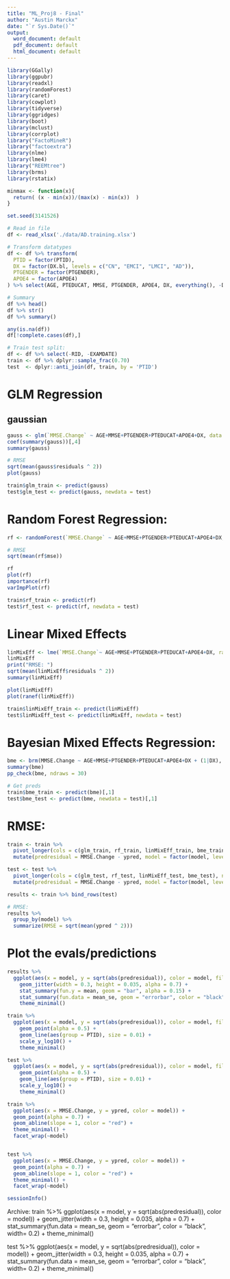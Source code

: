 ```yaml
---
title: "ML_Proj8 - Final"
author: "Austin Marckx"
date: "`r Sys.Date()`"
output:
  word_document: default
  pdf_document: default
  html_document: default
---
```


```r
library(GGally)
library(ggpubr)
library(readxl)
library(randomForest)
library(caret)
library(cowplot)
library(tidyverse)
library(ggridges)
library(boot)
library(mclust)
library(corrplot)
library("FactoMineR")
library("factoextra")
library(nlme)
library(lme4)
library("REEMtree")
library(brms)
library(rstatix)

minmax <- function(x){
  return( (x - min(x))/(max(x) - min(x))  )
}

set.seed(3141526)
```

```r
# Read in file
df <- read_xlsx('./data/AD.training.xlsx')

# Transform datatypes
df <- df %>% transform(
  PTID = factor(PTID),
  DX = factor(DX.bl, levels = c("CN", "EMCI", "LMCI", "AD")),
  PTGENDER = factor(PTGENDER),
  APOE4 = factor(APOE4)
) %>% select(AGE, PTEDUCAT, MMSE, PTGENDER, APOE4, DX, everything(), -DX.bl)

# Summary
df %>% head()
df %>% str()
df %>% summary()

any(is.na(df))
df[!complete.cases(df),]

# Train test split:
df <- df %>% select(-RID, -EXAMDATE)
train <- df %>% dplyr::sample_frac(0.70)
test  <- dplyr::anti_join(df, train, by = 'PTID')

```

# GLM Regression

## gaussian
```r
gauss <- glm(`MMSE.Change` ~ AGE+MMSE+PTGENDER+PTEDUCAT+APOE4+DX, data = train, family = gaussian())
coef(summary(gauss))[,4]
summary(gauss)

# RMSE
sqrt(mean(gauss$residuals ^ 2))
plot(gauss)

train$glm_train <- predict(gauss)
test$glm_test <- predict(gauss, newdata = test)

```


# Random Forest Regression: 
```r
rf <- randomForest(`MMSE.Change` ~ AGE+MMSE+PTGENDER+PTEDUCAT+APOE4+DX, data = train, ntrees = 500, importance = TRUE, type = 'regression')

# RMSE
sqrt(mean(rf$mse))

rf
plot(rf)
importance(rf)
varImpPlot(rf)

train$rf_train <- predict(rf)
test$rf_test <- predict(rf, newdata = test)

```

# Linear Mixed Effects

```r
linMixEff <- lme(`MMSE.Change`~ AGE+MMSE+PTGENDER+PTEDUCAT+APOE4+DX, random = ~ 1|MMSE/DX, data = train)
linMixEff
print("RMSE: ")
sqrt(mean(linMixEff$residuals ^ 2))
summary(linMixEff)

plot(linMixEff)
plot(ranef(linMixEff))

train$linMixEff_train <- predict(linMixEff)
test$linMixEff_test <- predict(linMixEff, newdata = test)

```

# Bayesian Mixed Effects Regression: 
```r
bme <- brm(MMSE.Change ~ AGE+MMSE+PTGENDER+PTEDUCAT+APOE4+DX + (1|DX), data = train)
summary(bme)
pp_check(bme, ndraws = 30)

# Get preds
train$bme_train <- predict(bme)[,1]
test$bme_test <- predict(bme, newdata = test)[,1]

```
# RMSE:
```r
train <- train %>%
  pivot_longer(cols = c(glm_train, rf_train, linMixEff_train, bme_train), names_to = "model", values_to = "ypred") %>%
  mutate(predresidual = MMSE.Change - ypred, model = factor(model, levels = c("rf_train","glm_train", "linMixEff_train", "bme_train")) ) #%>%

test <- test %>%
  pivot_longer(cols = c(glm_test, rf_test, linMixEff_test, bme_test), names_to = "model", values_to = "ypred") %>%
  mutate(predresidual = MMSE.Change - ypred, model = factor(model, levels = c("rf_test","glm_test", "linMixEff_test", "bme_test")) )

results <- train %>% bind_rows(test)
```



```r
# RMSE:
results %>% 
  group_by(model) %>%
  summarize(RMSE = sqrt(mean(ypred ^ 2)))

```



# Plot the evals/predictions
```r
results %>% 
  ggplot(aes(x = model, y = sqrt(abs(predresidual)), color = model, fill = model)) + 
    geom_jitter(width = 0.3, height = 0.035, alpha = 0.7) +
    stat_summary(fun.y = mean, geom = "bar", alpha = 0.15) +
    stat_summary(fun.data = mean_se, geom = "errorbar", color = "black", width= 0.2) +
    theme_minimal()

```

```r
train %>% 
  ggplot(aes(x = model, y = sqrt(abs(predresidual)), color = model, fill = model)) + 
    geom_point(alpha = 0.5) +
    geom_line(aes(group = PTID), size = 0.01) +
    scale_y_log10() + 
    theme_minimal() 

test %>% 
  ggplot(aes(x = model, y = sqrt(abs(predresidual)), color = model, fill = model)) + 
    geom_point(alpha = 0.5) +
    geom_line(aes(group = PTID), size = 0.01) +
    scale_y_log10() + 
    theme_minimal() 
```


```r
train %>% 
  ggplot(aes(x = MMSE.Change, y = ypred, color = model)) +
  geom_point(alpha = 0.7) +
  geom_abline(slope = 1, color = "red") +
  theme_minimal() + 
  facet_wrap(~model)


test %>%
  ggplot(aes(x = MMSE.Change, y = ypred, color = model)) +
  geom_point(alpha = 0.7) +
  geom_abline(slope = 1, color = "red") +
  theme_minimal() + 
  facet_wrap(~model)

```


```r
sessionInfo()
```

Archive:
train %>% 
  ggplot(aes(x = model, y = sqrt(abs(predresidual)), color = model)) + 
    geom_jitter(width = 0.3, height = 0.035, alpha = 0.7) +
    stat_summary(fun.data = mean_se, geom = "errorbar", color = "black", width= 0.2) +
    theme_minimal()

test %>% 
  ggplot(aes(x = model, y = sqrt(abs(predresidual)), color = model)) + 
    geom_jitter(width = 0.3, height = 0.035, alpha = 0.7) +
    stat_summary(fun.data = mean_se, geom = "errorbar", color = "black", width= 0.2) +
    theme_minimal()

